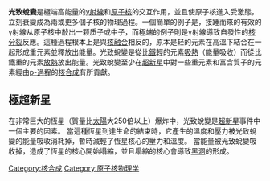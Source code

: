 '''光致蛻變'''是極端高能量的[[γ射線|γ射線]]和[[原子核|原子核]]的交互作用，並且使原子核進入受激態，立刻衰變成為兩或更多個子核的物理過程。一個簡單的例子是，接踵而來的有效的γ射線从原子核中敲出一颗质子或中子，而極端的例子則是γ射線導致自發性的[[核分裂|核分裂]]反應。這種過程根本上是與[[核融合|核融合]]相反的，原本是轻的元素在高溫下結合在一起形成重元素並釋放出能量。光致蛻變是從比[[鐵|鐵]]輕的元素[[吸熱|吸熱]]（能量吸收）而從比鐵重的元素[[放熱反應|放熱]]放出能量。光致蛻變至少在[[超新星|超新星]]中對一些重元素和富含質子的元素經由[[p-過程|p-過程]]的[[核合成|核合成]]有所貢獻。

==極超新星==
在非常巨大的恆星（質量比[[太陽|太陽]]大250倍以上）爆炸中，光致蛻變是[[超新星|超新星]]事件中一個主要的因素。
當這種恆星到達生命的結束時，它產生的溫度和壓力被光致蛻變的能量吸收消耗掉，暫時減輕了恆星核心的壓力和溫度。
當能量被光致蛻變吸收掉，造成了恆星的核心開始塌縮，並且塌縮的核心會導致[[黑洞|黑洞]]的形成。  

{{原子核物理学}}
[[Category:核合成|Category:核合成]]
[[Category:原子核物理学|Category:原子核物理学]]
